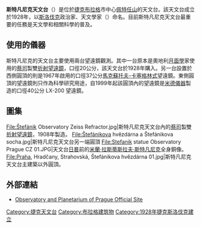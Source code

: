 {{Infobox Observatory
|name            = Štefánikova hvězdárna<br/>斯特凡尼克天文台
|background      = 
|image           = [[Image:Stefanik_Observatory_Prague_CZ_03.JPG|250px]]
|caption         = 從南方看斯特凡尼克天文台建築
|organization    = {{link-cs|捷克天文學會|Česká astronomická společnost}}
|code            = 541
|location        = {{CZE}}[[布拉格|布拉格]][[佩特任山|佩特任山]]
|coords          = {{coord|50|04|52.3|N|14|23|53.6|E|source:dewiki_region:CZ-PR_type:landmark|format=dms|display=inline,title}}
|altitude        = 320公尺
|weather         = 
|established     = 1928
|closed          = 
|website         = 
|telescope1_name = 
|telescope1_type = 
|telescope2_name = 
|telescope2_type = 
|telescope3_name = 
|telescope3_type = 
|telescope4_name = 
|telescope4_type = 
}}

'''斯特凡尼克天文台'''（{{lang-cs|Štefánikova hvězdárna}}）是位於[[捷克|捷克]][[布拉格|布拉格]]市中心[[佩特任山|佩特任山]]的天文台。該天文台成立於1928年，以[[斯洛伐克|斯洛伐克]]政治家、天文學家{{link-en|米蘭·拉斯蒂斯拉夫·斯特凡尼克|Milan Rastislav Štefánik}}（{{lang-sk|Milan Rastislav Štefánik}}）命名。目前斯特凡尼克天文台最重要的任務是天文學和相關科學的普及。

==使用的儀器==
斯特凡尼克的天文台主要使用兩台望遠鏡觀測。其中一台原本是奧地利[[月面學|月面學]]家{{link-en|魯道夫·柯尼希|Rudolf König}}使用的[[蔡司|蔡司]]製雙[[折射望遠鏡|折射望遠鏡]]，口徑20公分，該天文台於1928年購入。另一台設置於西側圓頂的則是1967年啟用的口徑37公分[[卡塞格林反射鏡#馬克蘇托夫-卡塞格林式|馬克蘇托夫-卡塞格林式]]望遠鏡。東側圓頂的望遠鏡則只作為科學研究用途，自1999年起該圓頂內的望遠鏡是[[米德儀器|米德儀器]]製造的口徑40公分 LX-200 望遠鏡。

==圖集==
<gallery>
File:Štefánik Observatory Zeiss Refractor.jpg|斯特凡尼克天文台內的[[蔡司|蔡司]]製雙[[折射望遠鏡|折射望遠鏡]]，1908年製造。
File:Štefánikova hvězdárna a Štefánikova socha.jpg|斯特凡尼克天文台另一端圓頂
File:Stefanik statue Observatory Prague CZ 01.JPG|天文台[[日晷|日晷]]前的[[米蘭·拉斯蒂斯拉夫·斯特凡尼克|米蘭·拉斯蒂斯拉夫·斯特凡尼克]]全身銅像。
File:Praha, Hradčany, Strahovská, Štefánikova hvězdárna 01.jpg|斯特凡尼克天文台主建築以外圓頂。
</gallery>

==外部連結==
* [http://www.observatory.cz/ Observatory and Planetarium of Prague Official Site] {{Wayback|url=http://www.observatory.cz/ |date=20130318075603 }}

{{Commons category|Štefánikova hvězdárna|Stefaniks Observatory}}

{{DEFAULTSORT:Stefaniks Observatory}}
[[Category:捷克天文台|Category:捷克天文台]]
[[Category:布拉格建筑物|Category:布拉格建筑物]]
[[Category:1928年捷克斯洛伐克建立|Category:1928年捷克斯洛伐克建立]]

{{Czech-stub}}
{{Observatory-stub}}